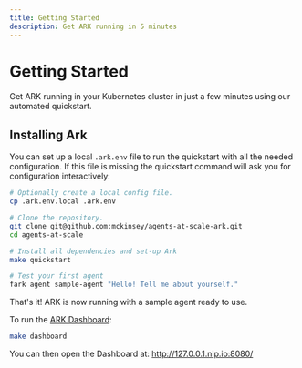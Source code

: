 ```yaml
---
title: Getting Started
description: Get ARK running in 5 minutes
---
```



# Getting Started

Get ARK running in your Kubernetes cluster in just a few minutes using our automated quickstart.

## Installing Ark

You can set up a local `.ark.env` file to run the quickstart with all the needed configuration. If this file is missing the quickstart command will ask you for configuration interactively:

```bash
# Optionally create a local config file.
cp .ark.env.local .ark.env

# Clone the repository.
git clone git@github.com:mckinsey/agents-at-scale-ark.git
cd agents-at-scale

# Install all dependencies and set-up Ark
make quickstart

# Test your first agent
fark agent sample-agent "Hello! Tell me about yourself."
```

That's it! ARK is now running with a sample agent ready to use.

To run the [ARK Dashboard](/user-guide/dashboard):

```bash
make dashboard
```

You can then open the Dashboard at: http://127.0.0.1.nip.io:8080/
